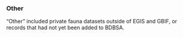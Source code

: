 ### Other

"Other" included private fauna datasets outside of EGIS and GBIF, or records that had not yet been added to BDBSA.